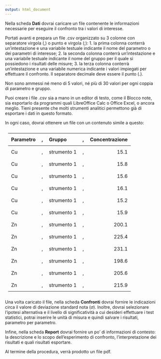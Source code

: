 ```yaml
---
output: html_document
---
```


Nella scheda **Dati** dovrai caricare un file contenente le informazioni necessarie per eseguire il confronto tra i valori di interesse.

Portati avanti e prepara un file .csv organizzato su 3 colonne con separatore virgola (,) o punto e virgola (;):
  1. la prima colonna conterrà un'intestazione e una variabile testuale indicante il nome del parametro o dei parametri di interesse;
  2. la seconda colonna conterrà un'intestazione e una variabile testuale indicante il nome del gruppo per il quale si possiedono i risultati delle misure;
  3. la terza colonna conterrà un'intestazione e una variabile numerica indicante i valori impiegati per effettuare il confronto. Il separatore decimale deve essere il punto (.).
  
Non sono ammessi né meno di 5 valori, né più di 30 valori per ogni coppia di parametro e gruppo.

Puoi creare i file .csv sia a mano in un editor di testo, come il Blocco note, sia esportarlo da programmi quali LibreOffice Calc o Office Excel, o ancora meglio. Tieni presente che molti strumenti analitici permettono già di esportare i dati in questo formato.

In ogni caso, dovrai ottenere un file con un contenuto simile a questo:

<style>

    .basic-styling table,
    .basic-styling td,
    .basic-styling th {
    padding:10px;
    }
    
</style>

<div class="basic-styling">
<div></div>
<div class="table-caption">
  <span class="table-number"></span>
</div>

| Parametro     | , | Gruppo        | , | Concentrazione  |
|:--------------|:-:|:--------------|:-:|----------------:|
| Cu            | , | strumento 1   | , | 15.1            |
| Cu            | , | strumento 1   | , | 15.8            |
| Cu            | , | strumento 1   | , | 15.6            |
| Cu            | , | strumento 1   | , | 16.1            |
| Cu            | , | strumento 1   | , | 15.2            |
| Cu            | , | strumento 1   | , | 15.9            |
| Zn            | , | strumento 1   | , | 200.1           |
| Zn            | , | strumento 1   | , | 225.4           |
| Zn            | , | strumento 1   | , | 231.1           |
| Zn            | , | strumento 1   | , | 198.6           |
| Zn            | , | strumento 1   | , | 205.6           |
| Zn            | , | strumento 1   | , | 215.9           |

</div>


Una volta caricato il file, nella scheda **Confronti** dovrai fornire le indicazioni circa il valore di deviazione standard nota ($\sigma$). Inoltre, dovrai selezionare l'ipotesi alternativa e il livello di significatività a cui desideri effettuare i test statistici, potrai inserire le unità di misura e quindi salvare i risultati, parametro per parametro.

Infine, nella scheda **Report** dovrai fornire un po' di informazioni di contesto: la descrizione e lo scopo dell'esperimento di confronto, l'interpretazione dei risultati e quali risultati esportare.

Al termine della procedura, verrà prodotto un file pdf.
